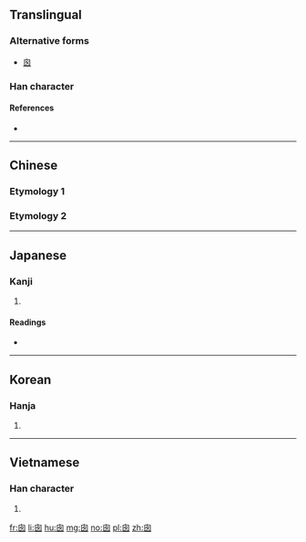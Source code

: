 {{also|囪}}
==Translingual==

===Alternative forms===
* [[囪]]

===Han character===
{{Han char|rn=31|rad=囗|as=04|sn=7|four=|canj=HWNI|ids=⿴⿱丿囗夂}}

====References====
* {{Han ref|kx=0217.251|dkj=04710|hdz=10715.060|uh=56F1|ud=22257}}

----

==Chinese==

===Etymology 1===
{{zh-see|囪}}

===Etymology 2===
{{zh-see|窗|v}}

----

==Japanese==

===Kanji===
{{ja-kanji|grade=|rs=囗04}}

# {{defn|lang=ja|sort=囗04}}

====Readings====
* {{ja-readings|on=[[そう]] (sō), [[す]] (su)|kun=[[てんまど]] (temmado), [[まど]] (mado), [[けむだし]] (kemudashi)}}

----

==Korean==

===Hanja===
{{ko-hanja|hangeul=[[총]], [[창]]|rv=chong, chang|mr=ch'ong, ch'ang}}

# {{defn|lang=ko|sort=囗04}}

----

==Vietnamese==

===Han character===
{{vi-hantu|[[song]]|rs=囗04}}

# {{defn|lang=vi|sort=囗04}}

[[fr:囱]]
[[li:囱]]
[[hu:囱]]
[[mg:囱]]
[[no:囱]]
[[pl:囱]]
[[zh:囱]]